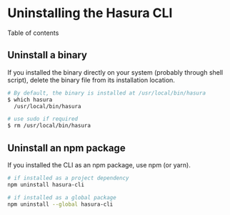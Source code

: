 
Uninstalling the Hasura CLI
===========================

Table of contents

Uninstall a binary
------------------

If you installed the binary directly on your system (probably through
shell script), delete the binary file from its installation location.

```bash
# By default, the binary is installed at /usr/local/bin/hasura
$ which hasura
  /usr/local/bin/hasura

# use sudo if required
$ rm /usr/local/bin/hasura
```

Uninstall an npm package
------------------------

If you installed the CLI as an npm package, use npm (or yarn).

```bash
# if installed as a project dependency
npm uninstall hasura-cli

# if installed as a global package
npm uninstall --global hasura-cli
```
